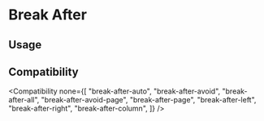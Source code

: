 
# Break After

## Usage

<Usage />

## Compatibility

<Compatibility
  none={[
    "break-after-auto",
    "break-after-avoid",
    "break-after-all",
    "break-after-avoid-page",
    "break-after-page",
    "break-after-left",
    "break-after-right",
    "break-after-column",
  ]}
/>
